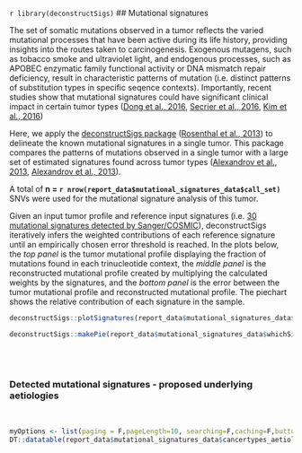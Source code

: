 `r library(deconstructSigs)`
## Mutational signatures

The set of somatic mutations observed in a tumor reflects the varied mutational processes that have been active during its life history, providing insights into the routes taken to carcinogenesis. Exogenous mutagens, such as tobacco smoke and ultraviolet light, and endogenous processes, such as APOBEC enzymatic family functional activity or DNA mismatch repair deficiency, result in characteristic patterns of mutation (i.e. distinct patterns of substitution types in specific seqence contexts). Importantly, recent studies show that mutational signatures could have significant clinical impact in certain tumor types ([Dong et al., 2016](https://www.ncbi.nlm.nih.gov/pubmed/27496093), [Secrier et al., 2016](https://www.ncbi.nlm.nih.gov/pubmed/27595477), [Kim et al., 2016](https://www.ncbi.nlm.nih.gov/pubmed/271110337))

Here, we apply the [deconstructSigs package](https://github.com/raerose01/deconstructSigs) ([Rosenthal et al., 2013](https://www.ncbi.nlm.nih.gov/pubmed/26899170)) to delineate the known mutational signatures in a single tumor. This package compares the patterns of mutations observed in a single tumor with a large set of estimated signatures found across tumor types ([Alexandrov et al., 2013](https://www.ncbi.nlm.nih.gov/pubmed/27496093), [Alexandrov et al., 2013](https://www.ncbi.nlm.nih.gov/pubmed/23945592)). 

A total of __n = `r nrow(report_data$mutational_signatures_data$call_set)`__ SNVs were used for the mutational signature analysis of this tumor.

Given an input tumor profile and reference input signatures (i.e. [30 mutational signatures detected by Sanger/COSMIC](http://cancer.sanger.ac.uk/cosmic/signatures)), deconstructSigs iteratively infers the weighted contributions of each reference signature until an empirically chosen error threshold is reached. In the plots below, the _top panel_ is the tumor mutational profile displaying the fraction of mutations found in each trinucleotide context, the _middle panel_ is the reconstructed mutational profile created by multiplying the calculated weights by the signatures, and the _bottom panel_ is the error between the tumor mutational profile and reconstructed mutational profile. The piechart shows the relative contribution of each signature in the sample.

```r
deconstructSigs::plotSignatures(report_data$mutational_signatures_data$whichSignatures_object)
```

```r
deconstructSigs::makePie(report_data$mutational_signatures_data$whichSignatures_object)
```


<br><br>

### Detected mutational signatures - proposed underlying aetiologies

<br>
```r
myOptions <- list(paging = F,pageLength=10, searching=F,caching=F,buttons = c('csv','excel'),dom = 'Bfrtip')
DT::datatable(report_data$mutational_signatures_data$cancertypes_aetiologies,options = myOptions,extensions=c("Buttons","Responsive"))
```
<br>
